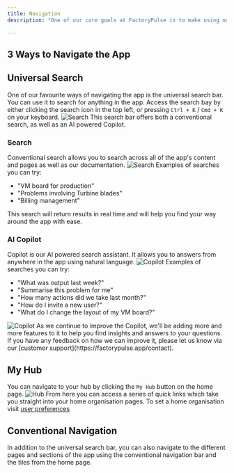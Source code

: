 ```yaml
---
title: Navigation
description: "One of our core goals at FactoryPulse is to make using our tools as easy as possible. This page will give you a quick overview of the different ways to navigate the app."

---
```


## 3 Ways to Navigate the App
<CardGroup cols={3}>
  <Card title="Universal Search" icon="sparkles" href="/navigation#universal-search">
  </Card>
  <Card title="My Hub" icon="house" href="/navigation#my-hub">
    </Card>
  <Card title="Conventional Navigation" icon="compass" href="/navigation#conventional-navigation">
    </Card>
</CardGroup>

## Universal Search
One of our favourite ways of navigating the app is the universal search bar. You can use it to search for anything in the app.
Access the search bay by either clicking the search icon in the top left, or pressing `Ctrl + K` / `Cmd + K` on your keyboard.
<img src="/images/navbar.png" alt="Search" className="rounded-lg border-2 border-gray-200 shadow-lg"  />
This search bar offers both a conventional search, as well as an AI powered Copilot.

### Search
Conventional search allows you to search across all of the app's content and pages as well as our documentation.
<img src="/images/search.png" alt="Search" className="rounded-lg border-2 border-gray-200 shadow-lg"  />
Examples of searches you can try:
- "VM board for production"
- "Problems involving Turbine blades"
- "Billing management"

This search will return results in real time and will help you find your way around the app with ease.

### AI Copilot
Copilot is our AI powered search assistant. It allows you to answers from anywhere in the app using natural language.
<img src="/images/ai2.png" alt="Copilot" className="rounded-lg border-2 border-gray-200 shadow-lg"  />
Examples of searches you can try:
- "What was output last week?"
- "Summarise this problem for me"
- "How many actions did we take last month?"
- "How do I invite a new user?"
- "What do I change the layout of my VM board?"
<img src="/images/ai1.png" alt="Copilot" className="rounded-lg border-2 border-gray-200 shadow-lg"  />
As we continue to improve the Copilot, we'll be adding more and more features to it to help you find insights and answers to your questions.
If you have any feedback on how we can improve it, please let us know via our [customer support](https://factorypulse.app/contact).



## My Hub
You can navigate to your hub by clicking the `My Hub` button on the home page.
<img src="/images/dashboard.png" alt="Hub" className="rounded-lg border-2 border-gray-200 shadow-lg"  />
From here you can access a series of quick links which take you straight into your home organisation pages. To set a home organisation visit [user preferences](https://lean.factorypulse.app/users/preferences/edit)

## Conventional Navigation
In addition to the universal search bar, you can also navigate to the different pages and sections of the app using the conventional navigation bar and the tiles from the home page.
